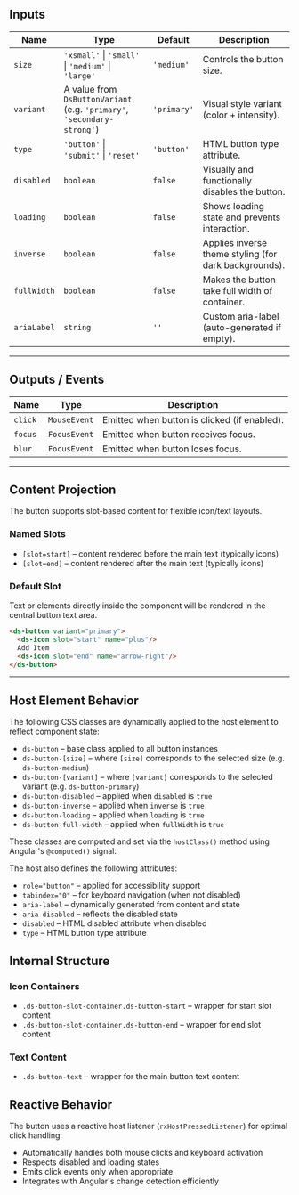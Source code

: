 ## Inputs

| Name        | Type                                                                      | Default     | Description                                            |
| ----------- | ------------------------------------------------------------------------- | ----------- | ------------------------------------------------------ |
| `size`      | `'xsmall'` \| `'small'` \| `'medium'` \| `'large'`                      | `'medium'`  | Controls the button size.                              |
| `variant`   | A value from `DsButtonVariant`<br/>(e.g. `'primary'`, `'secondary-strong'`) | `'primary'` | Visual style variant (color + intensity).             |
| `type`      | `'button'` \| `'submit'` \| `'reset'`                                    | `'button'`  | HTML button type attribute.                           |
| `disabled`  | `boolean`                                                                 | `false`     | Visually and functionally disables the button.        |
| `loading`   | `boolean`                                                                 | `false`     | Shows loading state and prevents interaction.         |
| `inverse`   | `boolean`                                                                 | `false`     | Applies inverse theme styling (for dark backgrounds). |
| `fullWidth` | `boolean`                                                                 | `false`     | Makes the button take full width of container.        |
| `ariaLabel` | `string`                                                                  | `''`        | Custom aria-label (auto-generated if empty).          |

---

## Outputs / Events

| Name    | Type           | Description                                    |
| ------- | -------------- | ---------------------------------------------- |
| `click` | `MouseEvent`   | Emitted when button is clicked (if enabled).  |
| `focus` | `FocusEvent`   | Emitted when button receives focus.           |
| `blur`  | `FocusEvent`   | Emitted when button loses focus.              |

---

## Content Projection

The button supports slot-based content for flexible icon/text layouts.

### Named Slots

- `[slot=start]` – content rendered before the main text (typically icons)
- `[slot=end]` – content rendered after the main text (typically icons)

### Default Slot

Text or elements directly inside the component will be rendered in the central button text area.

```html
<ds-button variant="primary">
  <ds-icon slot="start" name="plus"/>
  Add Item
  <ds-icon slot="end" name="arrow-right"/>
</ds-button>
```

---

## Host Element Behavior

The following CSS classes are dynamically applied to the host element to reflect component state:

- `ds-button` – base class applied to all button instances
- `ds-button-[size]` – where `[size]` corresponds to the selected size (e.g. `ds-button-medium`)
- `ds-button-[variant]` – where `[variant]` corresponds to the selected variant (e.g. `ds-button-primary`)
- `ds-button-disabled` – applied when `disabled` is `true`
- `ds-button-inverse` – applied when `inverse` is `true`
- `ds-button-loading` – applied when `loading` is `true`
- `ds-button-full-width` – applied when `fullWidth` is `true`

These classes are computed and set via the `hostClass()` method using Angular's `@computed()` signal.

The host also defines the following attributes:

- `role="button"` – applied for accessibility support
- `tabindex="0"` – for keyboard navigation (when not disabled)
- `aria-label` – dynamically generated from content and state
- `aria-disabled` – reflects the disabled state
- `disabled` – HTML disabled attribute when disabled
- `type` – HTML button type attribute

## Internal Structure

### Icon Containers
- `.ds-button-slot-container.ds-button-start` – wrapper for start slot content
- `.ds-button-slot-container.ds-button-end` – wrapper for end slot content

### Text Content
- `.ds-button-text` – wrapper for the main button text content

## Reactive Behavior

The button uses a reactive host listener (`rxHostPressedListener`) for optimal click handling:
- Automatically handles both mouse clicks and keyboard activation
- Respects disabled and loading states
- Emits click events only when appropriate
- Integrates with Angular's change detection efficiently



